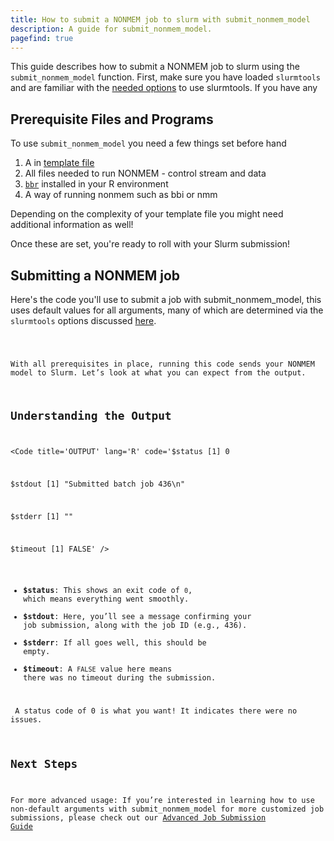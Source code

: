 ```yaml
---
title: How to submit a NONMEM job to slurm with submit_nonmem_model
description: A guide for submit_nonmem_model.
pagefind: true
---
```


This guide describes how to submit a NONMEM job to slurm using the `submit_nonmem_model` function. First, make sure you have loaded `slurmtools` and are familiar with the [needed options](/guides/1_getting_started) to use slurmtools. If you have any  

## Prerequisite Files and Programs

To use `submit_nonmem_model` you need a few things set before hand
<Steps>
1. A  in [template file](/guides/simple_template_file)
2. All files needed to run NONMEM - control stream and data
3. [`bbr`](https://github.com/metrumresearchgroup/bbr) installed in your R environment
4. A way of running nonmem such as bbi or nmm
</Steps>
<Aside type="note">Depending on the complexity of your template file you might need additional information as well!</Aside> 

Once these are set, you're ready to roll with your Slurm submission! 

## Submitting a NONMEM job
Here's the code you'll use to submit a job with submit_nonmem_model, this uses default values for all arguments, many of which are determined via the `slurmtools` options discussed [here](/guides/1_getting_started).


<Code title="submit_job.R" lang="R" code = {submit_code} />

With all prerequisites in place, running this code sends your NONMEM model to Slurm. Let’s look at what you can expect from the output.

## Understanding the Output
<Code
title='OUTPUT' lang='R' 
code='$status
[1] 0

$stdout
[1] "Submitted batch job 436\n"

$stderr
[1] ""

$timeout
[1] FALSE'
/>

- **$status**: This shows an exit code of `0`, which means everything went smoothly.
- **$stdout**: Here, you’ll see a message confirming your job submission, along with the job ID (e.g., 436).
- **$stderr**: If all goes well, this should be empty.
- **$timeout**: A `FALSE` value here means there was no timeout during the submission.

<Aside type="tip"> A status code of 0 is what you want! It indicates there were no issues. </Aside>

## Next Steps
For more advanced usage: If you’re interested in learning how to use non-default arguments with submit_nonmem_model for more customized job submissions, please check out our [Advanced Job Submission Guide](/guides/submit_nonmem_model_advanced)